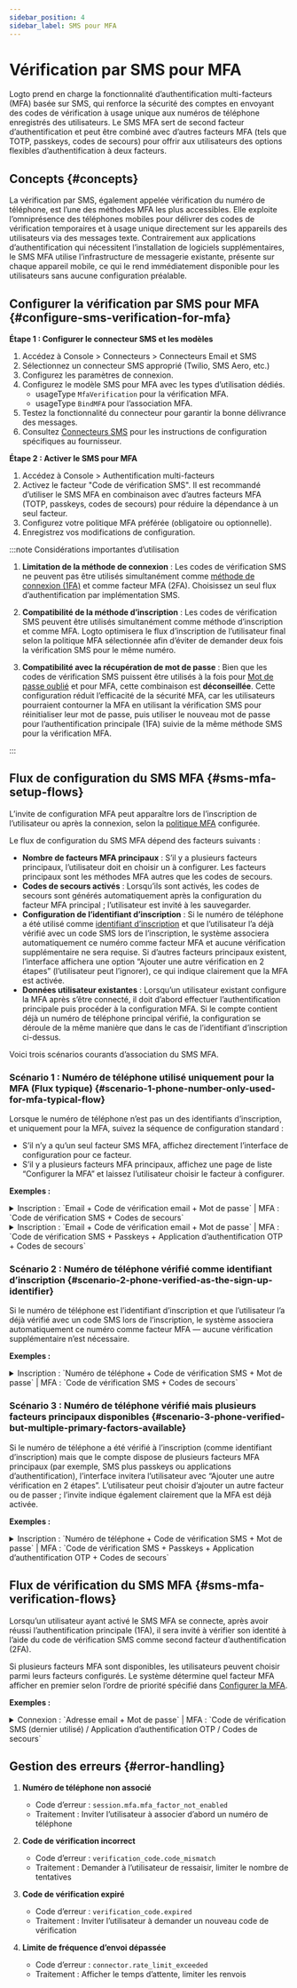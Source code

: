 ```yaml
---
sidebar_position: 4
sidebar_label: SMS pour MFA
---
```


# Vérification par SMS pour MFA

Logto prend en charge la fonctionnalité d’authentification multi-facteurs (MFA) basée sur SMS, qui renforce la sécurité des comptes en envoyant des codes de vérification à usage unique aux numéros de téléphone enregistrés des utilisateurs. Le SMS MFA sert de second facteur d’authentification et peut être combiné avec d’autres facteurs MFA (tels que TOTP, passkeys, codes de secours) pour offrir aux utilisateurs des options flexibles d’authentification à deux facteurs.

## Concepts \{#concepts}

La vérification par SMS, également appelée vérification du numéro de téléphone, est l’une des méthodes MFA les plus accessibles. Elle exploite l’omniprésence des téléphones mobiles pour délivrer des codes de vérification temporaires et à usage unique directement sur les appareils des utilisateurs via des messages texte. Contrairement aux applications d’authentification qui nécessitent l’installation de logiciels supplémentaires, le SMS MFA utilise l’infrastructure de messagerie existante, présente sur chaque appareil mobile, ce qui le rend immédiatement disponible pour les utilisateurs sans aucune configuration préalable.

## Configurer la vérification par SMS pour MFA \{#configure-sms-verification-for-mfa}

**Étape 1 : Configurer le connecteur SMS et les modèles**

1. Accédez à <CloudLink to="/connectors/passwordless">Console > Connecteurs > Connecteurs Email et SMS</CloudLink>
2. Sélectionnez un connecteur SMS approprié (Twilio, SMS Aero, etc.)
3. Configurez les paramètres de connexion.
4. Configurez le modèle SMS pour MFA avec les types d’utilisation dédiés.
   - usageType `MfaVerification` pour la vérification MFA.
   - usageType `BindMFA` pour l’association MFA.
5. Testez la fonctionnalité du connecteur pour garantir la bonne délivrance des messages.
6. Consultez [Connecteurs SMS](/connectors/sms-connectors) pour les instructions de configuration spécifiques au fournisseur.

**Étape 2 : Activer le SMS pour MFA**

1. Accédez à <CloudLink to="/mfa">Console > Authentification multi-facteurs</CloudLink>
2. Activez le facteur "Code de vérification SMS". Il est recommandé d’utiliser le SMS MFA en combinaison avec d’autres facteurs MFA (TOTP, passkeys, codes de secours) pour réduire la dépendance à un seul facteur.
3. Configurez votre politique MFA préférée (obligatoire ou optionnelle).
4. Enregistrez vos modifications de configuration.

:::note Considérations importantes d’utilisation

1. **Limitation de la méthode de connexion** : Les codes de vérification SMS ne peuvent pas être utilisés simultanément comme [méthode de connexion (1FA)](/end-user-flows/sign-up-and-sign-in/sign-in) et comme facteur MFA (2FA). Choisissez un seul flux d’authentification par implémentation SMS.

2. **Compatibilité de la méthode d’inscription** : Les codes de vérification SMS peuvent être utilisés simultanément comme méthode d’inscription et comme MFA. Logto optimisera le flux d’inscription de l’utilisateur final selon la politique MFA sélectionnée afin d’éviter de demander deux fois la vérification SMS pour le même numéro.

3. **Compatibilité avec la récupération de mot de passe** : Bien que les codes de vérification SMS puissent être utilisés à la fois pour [Mot de passe oublié](/end-user-flows/sign-up-and-sign-in/reset-password) et pour MFA, cette combinaison est **déconseillée**. Cette configuration réduit l’efficacité de la sécurité MFA, car les utilisateurs pourraient contourner la MFA en utilisant la vérification SMS pour réinitialiser leur mot de passe, puis utiliser le nouveau mot de passe pour l’authentification principale (1FA) suivie de la même méthode SMS pour la vérification MFA.

:::

## Flux de configuration du SMS MFA \{#sms-mfa-setup-flows}

L’invite de configuration MFA peut apparaître lors de l’inscription de l’utilisateur ou après la connexion, selon la [politique MFA](/end-user-flows/mfa/configure-mfa#global-mfa-configuration) configurée.

Le flux de configuration du SMS MFA dépend des facteurs suivants :

- **Nombre de facteurs MFA principaux** : S’il y a plusieurs facteurs principaux, l’utilisateur doit en choisir un à configurer. Les facteurs principaux sont les méthodes MFA autres que les codes de secours.
- **Codes de secours activés** : Lorsqu’ils sont activés, les codes de secours sont générés automatiquement après la configuration du facteur MFA principal ; l’utilisateur est invité à les sauvegarder.
- **Configuration de l’identifiant d’inscription** : Si le numéro de téléphone a été utilisé comme [identifiant d’inscription](/end-user-flows/sign-up-and-sign-in/sign-up#set-up-the-sign-up-identifier) et que l’utilisateur l’a déjà vérifié avec un code SMS lors de l’inscription, le système associera automatiquement ce numéro comme facteur MFA et aucune vérification supplémentaire ne sera requise. Si d’autres facteurs principaux existent, l’interface affichera une option “Ajouter une autre vérification en 2 étapes” (l’utilisateur peut l’ignorer), ce qui indique clairement que la MFA est activée.
- **Données utilisateur existantes** : Lorsqu’un utilisateur existant configure la MFA après s’être connecté, il doit d’abord effectuer l’authentification principale puis procéder à la configuration MFA. Si le compte contient déjà un numéro de téléphone principal vérifié, la configuration se déroule de la même manière que dans le cas de l’identifiant d’inscription ci-dessus.

Voici trois scénarios courants d’association du SMS MFA.

### Scénario 1 : Numéro de téléphone utilisé uniquement pour la MFA (Flux typique) \{#scenario-1-phone-number-only-used-for-mfa-typical-flow}

Lorsque le numéro de téléphone n’est pas un des identifiants d’inscription, et uniquement pour la MFA, suivez la séquence de configuration standard :

- S’il n’y a qu’un seul facteur SMS MFA, affichez directement l’interface de configuration pour ce facteur.
- S’il y a plusieurs facteurs MFA principaux, affichez une page de liste “Configurer la MFA” et laissez l’utilisateur choisir le facteur à configurer.

**Exemples :**

<details>
  <summary>
    Inscription : `Email + Code de vérification email + Mot de passe` | MFA : `Code de vérification
    SMS + Codes de secours`
  </summary>
  <img src="/img/assets/sms-mfa-setup-scenario-1-1.png" alt="Flux de configuration SMS MFA 1-1" />
</details>

<details>
  <summary>
    Inscription : `Email + Code de vérification email + Mot de passe` | MFA : `Code de vérification
    SMS + Passkeys + Application d’authentification OTP + Codes de secours`
  </summary>
  <img src="/img/assets/sms-mfa-setup-scenario-1-2.png" alt="Flux de configuration SMS MFA 1-2" />
</details>

### Scénario 2 : Numéro de téléphone vérifié comme identifiant d’inscription \{#scenario-2-phone-verified-as-the-sign-up-identifier}

Si le numéro de téléphone est l’identifiant d’inscription et que l’utilisateur l’a déjà vérifié avec un code SMS lors de l’inscription, le système associera automatiquement ce numéro comme facteur MFA — aucune vérification supplémentaire n’est nécessaire.

**Exemples :**

<details>
  <summary>
    Inscription : `Numéro de téléphone + Code de vérification SMS + Mot de passe` | MFA : `Code de
    vérification SMS + Codes de secours`
  </summary>
  <img src="/img/assets/sms-mfa-setup-scenario-2.png" alt="Flux de configuration SMS MFA 2" />
</details>

### Scénario 3 : Numéro de téléphone vérifié mais plusieurs facteurs principaux disponibles \{#scenario-3-phone-verified-but-multiple-primary-factors-available}

Si le numéro de téléphone a été vérifié à l’inscription (comme identifiant d’inscription) mais que le compte dispose de plusieurs facteurs MFA principaux (par exemple, SMS plus passkeys ou applications d’authentification), l’interface invitera l’utilisateur avec “Ajouter une autre vérification en 2 étapes”. L’utilisateur peut choisir d’ajouter un autre facteur ou de passer ; l’invite indique également clairement que la MFA est déjà activée.

**Exemples :**

<details>
  <summary>
    Inscription : `Numéro de téléphone + Code de vérification SMS + Mot de passe` | MFA : `Code de
    vérification SMS + Passkeys + Application d’authentification OTP + Codes de secours`
  </summary>
  <img src="/img/assets/sms-mfa-setup-scenario-3.png" alt="Flux de configuration SMS MFA 3" />
</details>

## Flux de vérification du SMS MFA \{#sms-mfa-verification-flows}

Lorsqu’un utilisateur ayant activé le SMS MFA se connecte, après avoir réussi l’authentification principale (1FA), il sera invité à vérifier son identité à l’aide du code de vérification SMS comme second facteur d’authentification (2FA).

Si plusieurs facteurs MFA sont disponibles, les utilisateurs peuvent choisir parmi leurs facteurs configurés. Le système détermine quel facteur MFA afficher en premier selon l’ordre de priorité spécifié dans [Configurer la MFA](/end-user-flows/mfa/configure-mfa#mfa-verification-flow).

**Exemples :**

<details>
  <summary>
    Connexion : `Adresse email + Mot de passe` | MFA : `Code de vérification SMS (dernier utilisé) /
    Application d’authentification OTP / Codes de secours`
  </summary>
  <img src="/img/assets/sms-mfa-verification-flow.png" alt="Flux de vérification SMS MFA" />
</details>

## Gestion des erreurs \{#error-handling}

1. **Numéro de téléphone non associé**

   - Code d’erreur : `session.mfa.mfa_factor_not_enabled`
   - Traitement : Inviter l’utilisateur à associer d’abord un numéro de téléphone

2. **Code de vérification incorrect**

   - Code d’erreur : `verification_code.code_mismatch`
   - Traitement : Demander à l’utilisateur de ressaisir, limiter le nombre de tentatives

3. **Code de vérification expiré**

   - Code d’erreur : `verification_code.expired`
   - Traitement : Inviter l’utilisateur à demander un nouveau code de vérification

4. **Limite de fréquence d’envoi dépassée**
   - Code d’erreur : `connector.rate_limit_exceeded`
   - Traitement : Afficher le temps d’attente, limiter les renvois

